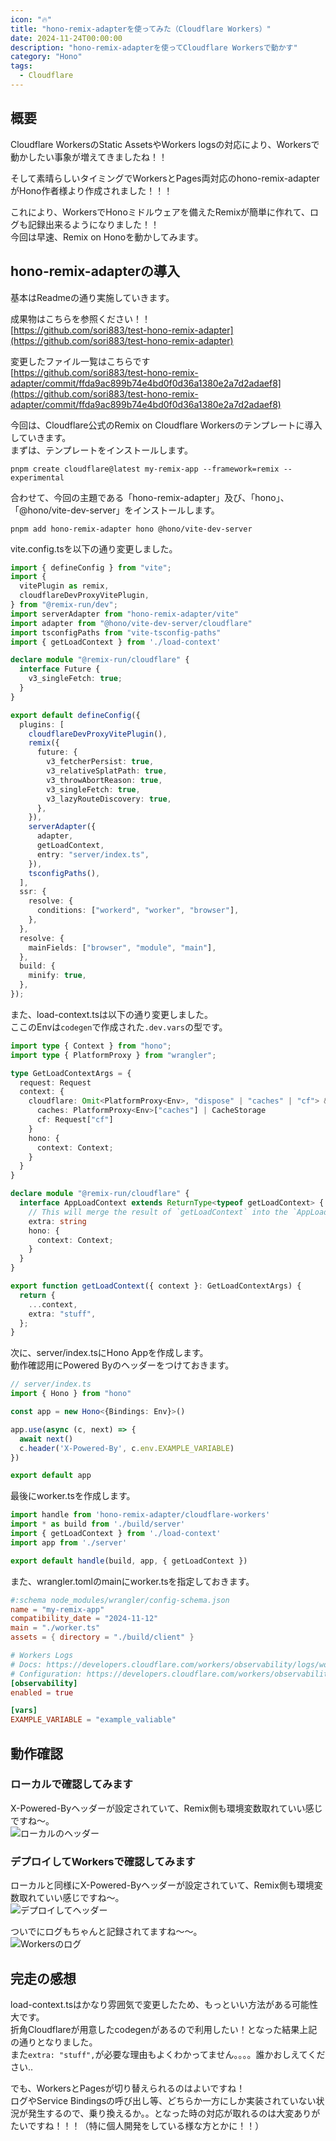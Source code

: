 ```yaml
---
icon: "🔥"
title: "hono-remix-adapterを使ってみた（Cloudflare Workers）"
date: 2024-11-24T00:00:00
description: "hono-remix-adapterを使ってCloudflare Workersで動かす"
category: "Hono"
tags:
  - Cloudflare
---
```

## 概要
Cloudflare WorkersのStatic AssetsやWorkers logsの対応により、Workersで動かしたい事象が増えてきましたね！！  
<ExLinkCard url="https://developers.cloudflare.com/workers/static-assets/" />
<ExLinkCard url="https://developers.cloudflare.com/workers/observability/logs/workers-logs/" />

そして素晴らしいタイミングでWorkersとPages両対応のhono-remix-adapterがHono作者様より作成されました！！！  
<ExLinkCard url="https://github.com/yusukebe/hono-remix-adapter" />

これにより、WorkersでHonoミドルウェアを備えたRemixが簡単に作れて、ログも記録出来るようになりました！！  
今回は早速、Remix on Honoを動かしてみます。  


## hono-remix-adapterの導入
基本はReadmeの通り実施していきます。  

成果物はこちらを参照ください！！  
[https://github.com/sori883/test-hono-remix-adapter](https://github.com/sori883/test-hono-remix-adapter)  

変更したファイル一覧はこちらです  
[https://github.com/sori883/test-hono-remix-adapter/commit/ffda9ac899b74e4bd0f0d36a1380e2a7d2adaef8](https://github.com/sori883/test-hono-remix-adapter/commit/ffda9ac899b74e4bd0f0d36a1380e2a7d2adaef8)  

今回は、Cloudflare公式のRemix on Cloudflare Workersのテンプレートに導入していきます。  
まずは、テンプレートをインストールします。  
```
pnpm create cloudflare@latest my-remix-app --framework=remix --experimental
```

合わせて、今回の主題である「hono-remix-adapter」及び、「hono」、「@hono/vite-dev-server」をインストールします。  
```
pnpm add hono-remix-adapter hono @hono/vite-dev-server
```

vite.config.tsを以下の通り変更しました。  
```ts
import { defineConfig } from "vite";
import {
  vitePlugin as remix,
  cloudflareDevProxyVitePlugin,
} from "@remix-run/dev";
import serverAdapter from "hono-remix-adapter/vite"
import adapter from "@hono/vite-dev-server/cloudflare"
import tsconfigPaths from "vite-tsconfig-paths"
import { getLoadContext } from './load-context'

declare module "@remix-run/cloudflare" {
  interface Future {
    v3_singleFetch: true;
  }
}

export default defineConfig({
  plugins: [
    cloudflareDevProxyVitePlugin(),
    remix({
      future: {
        v3_fetcherPersist: true,
        v3_relativeSplatPath: true,
        v3_throwAbortReason: true,
        v3_singleFetch: true,
        v3_lazyRouteDiscovery: true,
      },
    }),
    serverAdapter({
      adapter,
      getLoadContext,
      entry: "server/index.ts",
    }),
    tsconfigPaths(),
  ],
  ssr: {
    resolve: {
      conditions: ["workerd", "worker", "browser"],
    },
  },
  resolve: {
    mainFields: ["browser", "module", "main"],
  },
  build: {
    minify: true,
  },
});

```

また、load-context.tsは以下の通り変更しました。  
ここのEnvは`codegen`で作成された`.dev.vars`の型です。  
```ts
import type { Context } from "hono";
import type { PlatformProxy } from "wrangler";

type GetLoadContextArgs = {
  request: Request
  context: {
    cloudflare: Omit<PlatformProxy<Env>, "dispose" | "caches" | "cf"> & {
      caches: PlatformProxy<Env>["caches"] | CacheStorage
      cf: Request["cf"]
    }
    hono: {
      context: Context;
    }
  }
}

declare module "@remix-run/cloudflare" {
  interface AppLoadContext extends ReturnType<typeof getLoadContext> {
    // This will merge the result of `getLoadContext` into the `AppLoadContext`
    extra: string
    hono: {
      context: Context;
    }
  }
}

export function getLoadContext({ context }: GetLoadContextArgs) {
  return {
    ...context,
    extra: "stuff",
  };
}
```

次に、server/index.tsにHono Appを作成します。  
動作確認用にPowered Byのヘッダーをつけておきます。   
```ts
// server/index.ts
import { Hono } from "hono"

const app = new Hono<{Bindings: Env}>()

app.use(async (c, next) => {
  await next()
  c.header('X-Powered-By', c.env.EXAMPLE_VARIABLE)
})

export default app
```


最後にworker.tsを作成します。  
```ts
import handle from 'hono-remix-adapter/cloudflare-workers'
import * as build from './build/server'
import { getLoadContext } from './load-context'
import app from './server'

export default handle(build, app, { getLoadContext })
```

また、wrangler.tomlのmainにworker.tsを指定しておきます。  
```toml
#:schema node_modules/wrangler/config-schema.json
name = "my-remix-app"
compatibility_date = "2024-11-12"
main = "./worker.ts"
assets = { directory = "./build/client" }

# Workers Logs
# Docs: https://developers.cloudflare.com/workers/observability/logs/workers-logs/
# Configuration: https://developers.cloudflare.com/workers/observability/logs/workers-logs/#enable-workers-logs
[observability]
enabled = true

[vars]
EXAMPLE_VARIABLE = "example_valiable"
```

## 動作確認
### ローカルで確認してみます
X-Powered-Byヘッダーが設定されていて、Remix側も環境変数取れていい感じですね～。  
![ローカルのヘッダー](./local_header.webp)

### デプロイしてWorkersで確認してみます
ローカルと同様にX-Powered-Byヘッダーが設定されていて、Remix側も環境変数取れていい感じですね～。  
![デプロイしてヘッダー](./deploy_header.webp)

ついでにログもちゃんと記録されてますね～～。  
![Workersのログ](./deploy_log.webp)


## 完走の感想
load-context.tsはかなり雰囲気で変更したため、もっといい方法がある可能性大です。  
折角Cloudflareが用意したcodegenがあるので利用したい！となった結果上記の通りとなりました。  
また`extra: "stuff",`が必要な理由もよくわかってません。。。。誰かおしえてください..  

でも、WorkersとPagesが切り替えられるのはよいですね！  
ログやService Bindingsの呼び出し等、どちらか一方にしか実装されていない状況が発生するので、乗り換えるか。。となった時の対応が取れるのは大変ありがたいですね！！！（特に個人開発をしている様な方とかに！！）  
